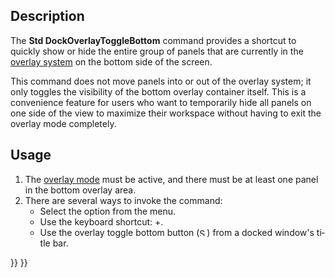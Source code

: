<languages/>

<div lang="en" dir="ltr" class="mw-content-ltr">
{{Docnav
|[[Std_DockOverlayToggleTop|DockOverlayToggleTop]]
|[[Std_LinkSelectLinked|LinkSelectLinked]]
|[[Std_View_Menu|Std View Menu]]
|IconL=Std_DockOverlayToggleTop.svg
|IconR=Std_LinkSelectLinked.svg
|IconC=Freecad.svg
}}
</div>

<div lang="en" dir="ltr" class="mw-content-ltr">
{{GuiCommand
|Name=Std DockOverlayToggleBottom
|MenuLocation=View → Dock panel overlay → Toggle bottom
|Workbenches=All
|Shortcut={{KEY|Ctrl}}+{{KEY|Down}}
|Version=1.0
|SeeAlso=[[Std_DockOverlayToggleLeft]], [[Std_DockOverlayToggleRight]], [[Std_DockOverlayToggleTop]], [[Std_DockOverlayAll]]
}}
</div>

<div lang="en" dir="ltr" class="mw-content-ltr">
==Description==
</div>

<div lang="en" dir="ltr" class="mw-content-ltr">
The '''Std DockOverlayToggleBottom''' command provides a shortcut to quickly show or hide the entire group of panels that are currently in the [[Std_DockOverlayAll|overlay system]] on the bottom side of the screen.
</div>

<div lang="en" dir="ltr" class="mw-content-ltr">
This command does not move panels into or out of the overlay system; it only toggles the visibility of the bottom overlay container itself. This is a convenience feature for users who want to temporarily hide all panels on one side of the view to maximize their workspace without having to exit the overlay mode completely.
</div>

<div lang="en" dir="ltr" class="mw-content-ltr">
==Usage==
</div>

<div lang="en" dir="ltr" class="mw-content-ltr">
# The [[Std_DockOverlayAll|overlay mode]] must be active, and there must be at least one panel in the bottom overlay area.
# There are several ways to invoke the command:
#* Select the {{MenuCommand|View → Dock panel overlay → Toggle bottom}} option from the menu.
#* Use the keyboard shortcut: {{KEY|Ctrl}}+{{KEY|Down}}.
#* Use the overlay toggle bottom button ([[File:Std DockOverlayToggleBottom.svg|12x12px]]) from a docked window's title bar.
</div>


<div lang="en" dir="ltr" class="mw-content-ltr">
{{Docnav
|[[Std_DockOverlayToggleTop|DockOverlayToggleTop]]
|[[Std_LinkSelectLinked|LinkSelectLinked]]
|[[Std_View_Menu|Std View Menu]]
|IconL=Std_DockOverlayToggleTop.svg
|IconR=Std_LinkSelectLinked.svg
|IconC=Freecad.svg
}}
</div>

{{Std_Base_navi{{#translation:}}}}
{{Userdocnavi{{#translation:}}}}